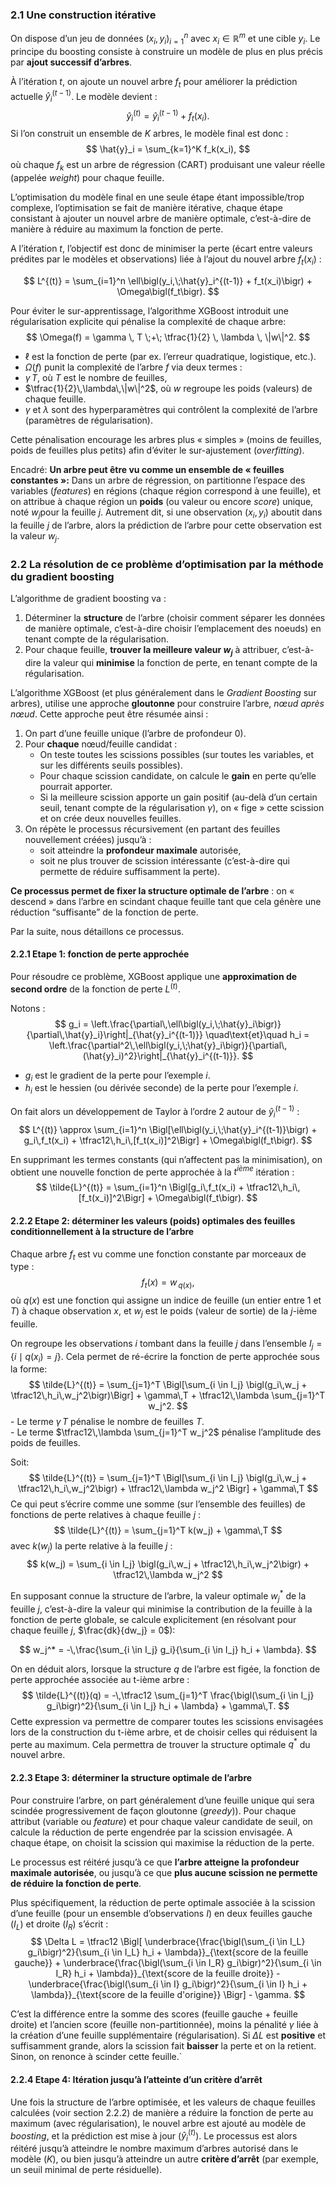 ### 2.1 Une construction itérative

On dispose d’un jeu de données ${(x_i, y_i)}_{i=1}^n$ avec $x_i \in \mathbb{R}^m$ et une cible $y_i$. Le principe du boosting consiste à construire un modèle de plus en plus précis par **ajout successif d’arbres**.

À l’itération $t$, on ajoute un nouvel arbre $f_t$ pour améliorer la prédiction actuelle $\hat{y}_i^{(t-1)}$. Le modèle devient :
$$
\hat{y}_i^{(t)} = \hat{y}_i^{(t-1)} + f_t(x_i).
$$
Si l'on construit un ensemble de $K$ arbres, le modèle final est donc :
$$
\hat{y}_i = \sum_{k=1}^K f_k(x_i),
$$
où chaque $f_k$ est un arbre de régression (CART) produisant une valeur réelle (appelée _weight_) pour chaque feuille.

L'optimisation du modèle final en une seule étape étant impossible/trop complexe, l'optimisation se fait de manière itérative, chaque étape consistant à ajouter un nouvel arbre de manière optimale, c'est-à-dire de manière à réduire au maximum la fonction de perte.

A l'itération $t$, l'objectif est donc de minimiser la perte (écart entre valeurs prédites par le modèles et observations) liée à l'ajout du nouvel arbre $f_t(x_i)$ :

$$
L^{(t)} = \sum_{i=1}^n \ell\bigl(y_i,\;\hat{y}_i^{(t-1)} + f_t(x_i)\bigr) + \Omega\bigl(f_t\bigr).
$$

Pour éviter le sur-apprentissage, l'algorithme XGBoost introduit une régularisation explicite qui pénalise la complexité de chaque arbre:
$$
\Omega(f) = \gamma \, T \;+\; \tfrac{1}{2} \, \lambda \, \|w\|^2.
$$

- $\ell$ est la fonction de perte (par ex. l’erreur quadratique, logistique, etc.).  
- $\Omega(f)$ punit la complexité de l’arbre $f$ via deux termes :  
- $\gamma\,T$, où $T$ est le nombre de feuilles,  
- $\tfrac{1}{2}\,\lambda\,\|w\|^2$, où $w$ regroupe les poids (valeurs) de chaque feuille.  
- $\gamma$ et $\lambda$ sont des hyperparamètres qui contrôlent la complexité de l’arbre (paramètres de régularisation).

Cette pénalisation encourage les arbres plus « simples » (moins de feuilles, poids de feuilles plus petits) afin d'éviter le sur-ajustement (*overfitting*).

Encadré:
	**Un arbre peut être vu comme un ensemble de « feuilles constantes »:**
	Dans un arbre de régression, on partitionne l’espace des variables (*features*) en régions (chaque région correspond à une feuille), et on attribue à chaque région un **poids** (ou valeur ou encore _score_) unique, noté $w_j$​ pour la feuille $j$. Autrement dit, si une observation $(x_i, y_i)$ aboutit dans la feuille $j$ de l’arbre, alors la prédiction de l’arbre pour cette observation est la valeur $w_j$.

### 2.2 La résolution de ce problème d'optimisation par la méthode du gradient boosting

L’algorithme de gradient boosting va :

1. Déterminer la **structure** de l’arbre (choisir comment séparer les données de manière optimale, c'est-à-dire choisir l'emplacement des noeuds) en tenant compte de la régularisation.
2. Pour chaque feuille, **trouver la meilleure valeur $w_j$​** à attribuer, c’est-à-dire la valeur qui **minimise** la fonction de perte, en tenant compte de la régularisation.

L'algorithme XGBoost (et plus généralement dans le _Gradient Boosting_ sur arbres), utilise une approche **gloutonne** pour construire l’arbre, _nœud après nœud_. Cette approche peut être résumée ainsi :

1. On part d’une feuille unique (l’arbre de profondeur 0).
2. Pour **chaque** nœud/feuille candidat :
    - On teste toutes les scissions possibles (sur toutes les variables, et sur les différents seuils possibles).
    - Pour chaque scission candidate, on calcule le **gain** en perte qu’elle pourrait apporter.
    - Si la meilleure scission apporte un gain positif (au-delà d’un certain seuil, tenant compte de la régularisation $\gamma$), on « fige » cette scission et on crée deux nouvelles feuilles.
3. On répète le processus récursivement (en partant des feuilles nouvellement créées) jusqu’à :
    - soit atteindre la **profondeur maximale** autorisée,
    - soit ne plus trouver de scission intéressante (c'est-à-dire qui permette de réduire suffisamment la perte).

**Ce processus permet de fixer la structure optimale de l’arbre** : on « descend » dans l’arbre en scindant chaque feuille tant que cela génère une réduction "suffisante" de la fonction de perte.

Par la suite, nous détaillons ce processus.

#### 2.2.1 Etape 1: fonction de perte approchée

Pour résoudre ce problème, XGBoost applique une **approximation de second ordre** de la fonction de perte $L^{(t)}$. 

Notons :
$$
g_i = \left.\frac{\partial\,\ell\bigl(y_i,\;\hat{y}_i\bigr)}{\partial\,\hat{y}_i}\right|_{\hat{y}_i^{(t-1)}}
\quad\text{et}\quad
h_i = \left.\frac{\partial^2\,\ell\bigl(y_i,\;\hat{y}_i\bigr)}{\partial\,(\hat{y}_i)^2}\right|_{\hat{y}_i^{(t-1)}}.
$$

- $g_i$ est le gradient de la perte pour l’exemple $i$.  
- $h_i$ est le hessien (ou dérivée seconde) de la perte pour l’exemple $i$.

On fait alors un développement de Taylor à l’ordre 2 autour de $\hat{y}_i^{(t-1)}$ :
$$
L^{(t)} \approx \sum_{i=1}^n \Bigl[\ell\bigl(y_i,\;\hat{y}_i^{(t-1)}\bigr)
+ g_i\,f_t(x_i)
+ \tfrac12\,h_i\,[f_t(x_i)]^2\Bigr]
+ \Omega\bigl(f_t\bigr).
$$

En supprimant les termes constants (qui n’affectent pas la minimisation), on obtient une nouvelle fonction de perte approchée à la $t^{ième}$ itération :
$$
\tilde{L}^{(t)} = \sum_{i=1}^n \Bigl[g_i\,f_t(x_i) + \tfrac12\,h_i\,[f_t(x_i)]^2\Bigr] + \Omega\bigl(f_t\bigr).
$$

#### 2.2.2 Etape 2: déterminer les valeurs (poids) optimales des feuilles conditionnellement à la structure de l'arbre

Chaque arbre $f_t$ est vu comme une fonction constante par morceaux de type :
$$
f_t(x) = w_{\,q(x)},
$$
où $q(x)$ est une fonction qui assigne un indice de feuille (un entier entre 1 et $T$) à chaque observation $x$, et $w_j$ est le poids (valeur de sortie) de la $j$-ième feuille.

On regroupe les observations $i$ tombant dans la feuille $j$ dans l’ensemble $I_j = \{i\mid q(x_i)=j\}$. Cela permet de ré-écrire la fonction de perte approchée sous la forme:
$$
\tilde{L}^{(t)} = \sum_{j=1}^T \Bigl[\sum_{i \in I_j} \bigl(g_i\,w_j + \tfrac12\,h_i\,w_j^2\bigr)\Bigr]
+ \gamma\,T
+ \tfrac12\,\lambda \sum_{j=1}^T w_j^2.
$$
- Le terme $\gamma\,T$ pénalise le nombre de feuilles $T$.  
- Le terme $\tfrac12\,\lambda \sum_{j=1}^T w_j^2$ pénalise l’amplitude des poids de feuilles.

Soit:
$$
\tilde{L}^{(t)} = \sum_{j=1}^T \Bigl[\sum_{i \in I_j} \bigl(g_i\,w_j + \tfrac12\,h_i\,w_j^2\bigr) + \tfrac12\,\lambda w_j^2 \Bigr]
+ \gamma\,T
$$
Ce qui peut s'écrire comme une somme (sur l'ensemble des feuilles) de fonctions de perte relatives à chaque feuille $j$  :
$$
\tilde{L}^{(t)} = \sum_{j=1}^T k(w_j)
+ \gamma\,T
$$
avec $k(w_j)$ la perte relative à la feuille $j$ :
$$
k(w_j) = \sum_{i \in I_j} \bigl(g_i\,w_j + \tfrac12\,h_i\,w_j^2\bigr) + \tfrac12\,\lambda w_j^2
$$

En supposant connue la structure de l'arbre, la valeur optimale $w_j^*$ de la feuille $j$, c'est-à-dire la valeur qui minimise la contribution de la feuille à la fonction de perte globale, se calcule explicitement (en résolvant pour chaque feuille $j$, $\frac{dk}{dw_j} = 0$):

$$
w_j^* = -\,\frac{\sum_{i \in I_j} g_i}{\sum_{i \in I_j} h_i + \lambda}.
$$

On en déduit alors, lorsque la structure $q$ de l'arbre est figée, la fonction de perte approchée associée au t-ième arbre :
$$
\tilde{L}^{(t)}(q)
= -\,\tfrac12 \sum_{j=1}^T
\frac{\bigl(\sum_{i \in I_j} g_i\bigr)^2}{\sum_{i \in I_j} h_i + \lambda}
+ \gamma\,T.
$$
Cette expression va permettre de comparer toutes les scissions envisagées lors de la construction du t-ième arbre, et de choisir celles qui réduisent la perte au maximum. Cela permettra de trouver la structure optimale $q^*$ du nouvel arbre. 


#### 2.2.3 Etape 3: déterminer la structure optimale de l'arbre

Pour construire l’arbre, on part généralement d’une feuille unique qui sera scindée progressivement de façon gloutonne (*greedy*)). Pour chaque attribut (variable ou *feature*) et pour chaque valeur candidate de seuil, on calcule la réduction de perte engendrée par la scission envisagée. A chaque étape, on choisit la scission qui maximise la réduction de la perte. 

Le processus est réitéré jusqu'à ce que **l'arbre atteigne la profondeur maximale autorisée**, ou jusqu’à ce que **plus aucune scission ne permette de réduire la fonction de perte**.

Plus spécifiquement, la réduction de perte optimale associée à la scission d’une feuille (pour un ensemble d’observations $I$) en deux feuilles gauche ($I_L$) et droite ($I_R$) s’écrit :
$$
\Delta L
= \tfrac12 \Bigl[
\underbrace{\frac{\bigl(\sum_{i \in I_L} g_i\bigr)^2}{\sum_{i \in I_L} h_i + \lambda}}_{\text{score de la feuille gauche}}
+ 
\underbrace{\frac{\bigl(\sum_{i \in I_R} g_i\bigr)^2}{\sum_{i \in I_R} h_i + \lambda}}_{\text{score de la feuille droite}}
- 
\underbrace{\frac{\bigl(\sum_{i \in I} g_i\bigr)^2}{\sum_{i \in I} h_i + \lambda}}_{\text{score de la feuille d'origine}}
\Bigr]
- \gamma.
$$

C’est la différence entre la somme des scores (feuille gauche + feuille droite) et l’ancien score (feuille non-partitionnée), moins la pénalité $\gamma$ liée à la création d’une feuille supplémentaire (régularisation). Si $\Delta L$ est **positive** et suffisamment grande, alors la scission fait **baisser** la perte et on la retient. Sinon, on renonce à scinder cette feuille.`

#### 2.2.4 Etape 4: Itération jusqu'à l'atteinte d'un critère d'arrêt

Une fois la structure de l'arbre optimisée, et les valeurs de chaque feuilles calculées (voir section 2.2.2) de manière a réduire la fonction de perte au maximum (avec régularisation), le nouvel arbre est ajouté au modèle de *boosting*, et la prédiction est mise à jour ($\hat{y}_i^{(t)}$). Le processus est alors réitéré jusqu'à atteindre le nombre maximum d'arbres autorisé dans le modèle ($K$), ou bien jusqu'à atteindre un autre **critère d’arrêt** (par exemple, un seuil minimal de perte résiduelle). 
